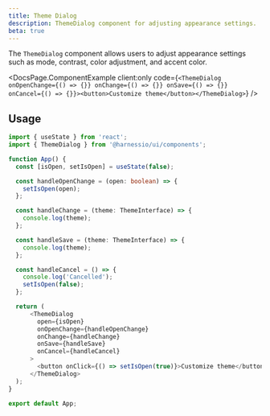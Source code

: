 ```yaml
---
title: Theme Dialog
description: ThemeDialog component for adjusting appearance settings.
beta: true
---
```


The `ThemeDialog` component allows users to adjust appearance settings such as mode, contrast, color adjustment, and accent color.


<DocsPage.ComponentExample
  client:only
  code={`<ThemeDialog onOpenChange={() => {}} onChange={() => {}} onSave={() => {}} onCancel={() => {}}><button>Customize theme</button></ThemeDialog>`}
/>

## Usage

```typescript jsx
import { useState } from 'react';
import { ThemeDialog } from '@harnessio/ui/components';

function App() {
  const [isOpen, setIsOpen] = useState(false);

  const handleOpenChange = (open: boolean) => {
    setIsOpen(open);
  };

  const handleChange = (theme: ThemeInterface) => {
    console.log(theme);
  };

  const handleSave = (theme: ThemeInterface) => {
    console.log(theme);
  };

  const handleCancel = () => {
    console.log('Cancelled');
    setIsOpen(false);
  };

  return (
      <ThemeDialog
        open={isOpen}
        onOpenChange={handleOpenChange}
        onChange={handleChange}
        onSave={handleSave}
        onCancel={handleCancel}
      >
        <button onClick={() => setIsOpen(true)}>Customize theme</button>
      </ThemeDialog>
  );
}

export default App;
```
